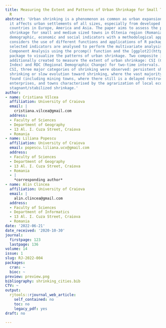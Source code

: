 ```yaml
---
title: Measuring the Extent and Patterns of Urban Shrinkage for Small Towns Using
  R
abstract: 'Urban shrinking is a phenomenon as common as urban expansion nowadays and
  it affects urban settlements of all sizes, especially from developed and industrialized
  countries in Europe, America and Asia. The paper aims to assess the patterns of
  shrinkage for small and medium sized towns in Oltenia region (Romania), considering
  demographic, economic and social indicators with a methodological approach which
  considers the use of different functions and applications of R packages. Thirteen
  selected indicators are analysed to perform the multivariate analysis on Principal
  Component Analysis using the prcomp() function and the [ggplot2](https://CRAN.R-project.org/package=ggplot2)
  package to visualize the patterns of urban shrinkage. Two composite indicators were
  additionally created to measure the extent of urban shrinkage: CSI (Composite Shrinking
  Index) and RDC (Regional Demographic Change) for two-time intervals. Based on the
  CSI, three major categories of shrinking were observed: persistent shrinkage, mild
  shrinking or slow evolution toward shrinking, where the vast majority of towns are
  found (including mining towns, where there still is a delayed restructuring of state-owned
  enterprises, and towns characterised by the agrarization of local economies), and
  stagnant/stabilized shrinkage.'
author:
- name: Cristiana Vîlcea
  affiliation: University of Craiova
  email: |
    cristiana.vilcea@gmail.com
  address:
  - Faculty of Sciences
  - Department of Geography
  - 13 Al. I. Cuza Street, Craiova
  - Romania
- name: Liliana Popescu
  affiliation: University of Craiova
  email: popescu.liliana.ucv@gmail.com
  address:
  - Faculty of Sciences
  - Department of Geography
  - 13 Al. I. Cuza Street, Craiova
  - Romania
  - |
    *corresponding author*
- name: Alin Clincea
  affiliation: University of Craiova
  email: |
    alin.clincea@gmail.com
  address:
  - Faculty of Sciences
  - Department of Informatics
  - 13 Al. I. Cuza Street, Craiova
  - Romania
date: '2022-06-21'
date_received: '2020-10-30'
journal:
  firstpage: 123
  lastpage: 136
volume: 14
issue: 1
slug: RJ-2022-004
packages:
  cran: ~
  bioc: ~
preview: preview.png
bibliography: shrinking_cities.bib
CTV: ~
output:
  rjtools::rjournal_web_article:
    self_contained: no
    toc: no
    legacy_pdf: yes
draft: no

---
```

